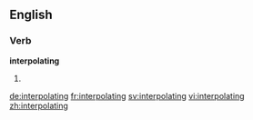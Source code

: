 ==English==

===Verb===
'''interpolating'''

# {{present participle of|interpolate}}

[[de:interpolating]]
[[fr:interpolating]]
[[sv:interpolating]]
[[vi:interpolating]]
[[zh:interpolating]]